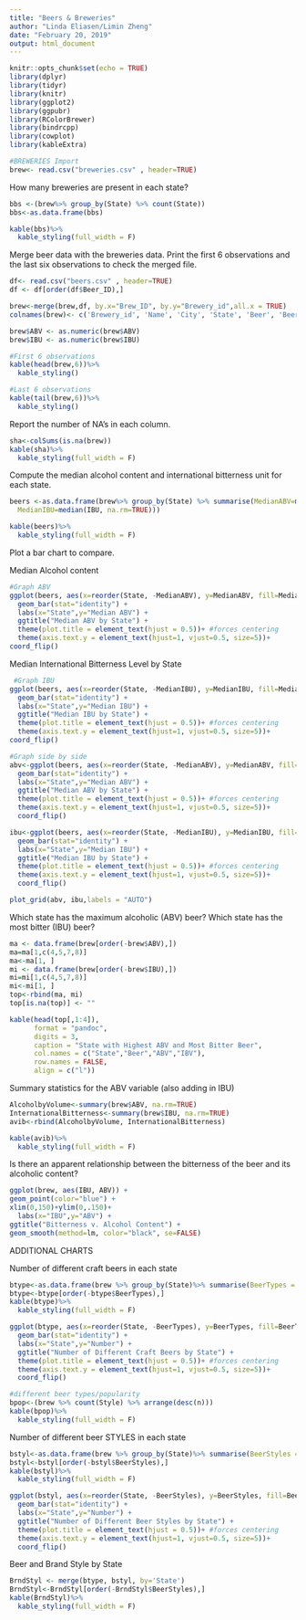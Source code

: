 ---
title: "Beers & Breweries"
author: "Linda Eliasen/Limin Zheng"
date: "February 20, 2019"
output: html_document
---

```{r setup, include=FALSE}
knitr::opts_chunk$set(echo = TRUE)
library(dplyr)
library(tidyr)
library(knitr)
library(ggplot2)
library(ggpubr)
library(RColorBrewer)
library(bindrcpp)
library(cowplot)
library(kableExtra)
```

```{r}
#BREWERIES Import
brew<- read.csv("breweries.csv" , header=TRUE)
```

How many breweries are present in each state?
```{r}
bbs <-(brew%>% group_by(State) %>% count(State))
bbs<-as.data.frame(bbs)

kable(bbs)%>%
  kable_styling(full_width = F)
```

Merge beer data with the breweries data. Print the first 6 observations and the last six observations to check the merged file.
```{r}
df<- read.csv("beers.csv" , header=TRUE)
df <- df[order(df$Beer_ID),]
```

```{r}
brew<-merge(brew,df, by.x="Brew_ID", by.y="Brewery_id",all.x = TRUE)
colnames(brew)<- c('Brewery_id', 'Name', 'City', 'State', 'Beer', 'Beer_ID', 'ABV', 'IBU', 'Style', 'Ounces')

brew$ABV <- as.numeric(brew$ABV)
brew$IBU <- as.numeric(brew$IBU)

```

```{r}
#First 6 observations
kable(head(brew,6))%>%
  kable_styling()

#Last 6 observations
kable(tail(brew,6))%>%
  kable_styling()
```

Report the number of NA's in each column.
```{r}
sha<-colSums(is.na(brew))
kable(sha)%>%
  kable_styling(full_width = F)
```

Compute the median alcohol content and international bitterness unit for each state. 
```{r}
beers <-as.data.frame(brew%>% group_by(State) %>% summarise(MedianABV=median(ABV, na.rm=TRUE), 
  MedianIBU=median(IBU, na.rm=TRUE)))

kable(beers)%>%
  kable_styling(full_width = F)
```

Plot a bar chart to compare.

Median Alcohol content
```{r}
#Graph ABV
ggplot(beers, aes(x=reorder(State, -MedianABV), y=MedianABV, fill=MedianABV)) + 
  geom_bar(stat="identity") +
  labs(x="State",y="Median ABV") +
  ggtitle("Median ABV by State") +
  theme(plot.title = element_text(hjust = 0.5))+ #forces centering
  theme(axis.text.y = element_text(hjust=1, vjust=0.5, size=5))+
coord_flip() 
```

Median International Bitterness Level by State
```{r}
 #Graph IBU
ggplot(beers, aes(x=reorder(State, -MedianIBU), y=MedianIBU, fill=MedianIBU)) + 
  geom_bar(stat="identity") +
  labs(x="State",y="Median IBU") +
  ggtitle("Median IBU by State") +
  theme(plot.title = element_text(hjust = 0.5))+ #forces centering
  theme(axis.text.y = element_text(hjust=1, vjust=0.5, size=5))+
coord_flip()
```

```{r}
#Graph side by side
abv<-ggplot(beers, aes(x=reorder(State, -MedianABV), y=MedianABV, fill=MedianABV)) + 
  geom_bar(stat="identity") +
  labs(x="State",y="Median ABV") +
  ggtitle("Median ABV by State") +
  theme(plot.title = element_text(hjust = 0.5))+ #forces centering
  theme(axis.text.y = element_text(hjust=1, vjust=0.5, size=5))+
  coord_flip() 

ibu<-ggplot(beers, aes(x=reorder(State, -MedianIBU), y=MedianIBU, fill=MedianIBU)) + 
  geom_bar(stat="identity") +
  labs(x="State",y="Median IBU") +
  ggtitle("Median IBU by State") +
  theme(plot.title = element_text(hjust = 0.5))+ #forces centering
  theme(axis.text.y = element_text(hjust=1, vjust=0.5, size=5))+
  coord_flip()

plot_grid(abv, ibu,labels = "AUTO")
```



Which state has the maximum alcoholic (ABV) beer? Which state has the most bitter (IBU) beer?
```{r}
ma <- data.frame(brew[order(-brew$ABV),])
ma=ma[1,c(4,5,7,8)]
ma<-ma[1, ]
mi <- data.frame(brew[order(-brew$IBU),])
mi=mi[1,c(4,5,7,8)]
mi<-mi[1, ]
top<-rbind(ma, mi)
top[is.na(top)] <- ""

kable(head(top[,1:4]),
      format = "pandoc", 
      digits = 3,        
      caption = "State with Highest ABV and Most Bitter Beer",
      col.names = c("State","Beer","ABV","IBV"),
      row.names = FALSE,
      align = c("l"))  
```

Summary statistics for the ABV variable (also adding in IBU)
```{r}
AlcoholbyVolume<-summary(brew$ABV, na.rm=TRUE)
InternationalBitterness<-summary(brew$IBU, na.rm=TRUE)
avib<-rbind(AlcoholbyVolume, InternationalBitterness)

kable(avib)%>%
  kable_styling(full_width = F)
```


Is there an apparent relationship between the bitterness of the beer and its alcoholic content? 
```{r}
ggplot(brew, aes(IBU, ABV)) +
geom_point(color="blue") +
xlim(0,150)+ylim(0,.150)+
  labs(x="IBU",y="ABV") +
ggtitle("Bitterness v. Alcohol Content") +
geom_smooth(method=lm, color="black", se=FALSE) 
```



ADDITIONAL CHARTS

Number of different craft beers in each state
```{r}
btype<-as.data.frame(brew %>% group_by(State)%>% summarise(BeerTypes = n_distinct(Beer)))
btype<-btype[order(-btype$BeerTypes),]
kable(btype)%>%
  kable_styling(full_width = F)

ggplot(btype, aes(x=reorder(State, -BeerTypes), y=BeerTypes, fill=BeerTypes)) + 
  geom_bar(stat="identity") +
  labs(x="State",y="Number") +
  ggtitle("Number of Different Craft Beers by State") +
  theme(plot.title = element_text(hjust = 0.5))+ #forces centering
  theme(axis.text.y = element_text(hjust=1, vjust=0.5, size=5))+
  coord_flip()

```

```{r}
#different beer types/popularity
bpop<-(brew %>% count(Style) %>% arrange(desc(n)))
kable(bpop)%>%
  kable_styling(full_width = F)
```


Number of different beer STYLES in each state
```{r}

bstyl<-as.data.frame(brew %>% group_by(State)%>% summarise(BeerStyles = n_distinct(Style)))
bstyl<-bstyl[order(-bstyl$BeerStyles),]
kable(bstyl)%>%
  kable_styling(full_width = F)

ggplot(bstyl, aes(x=reorder(State, -BeerStyles), y=BeerStyles, fill=BeerStyles)) + 
  geom_bar(stat="identity") +
  labs(x="State",y="Number") +
  ggtitle("Number of Different Beer Styles by State") +
  theme(plot.title = element_text(hjust = 0.5))+ #forces centering
  theme(axis.text.y = element_text(hjust=1, vjust=0.5, size=5))+
  coord_flip()
```


Beer and Brand Style by State
```{r}
BrndStyl <- merge(btype, bstyl, by='State')
BrndStyl<-BrndStyl[order(-BrndStyl$BeerStyles),]
kable(BrndStyl)%>%
  kable_styling(full_width = F)

```

